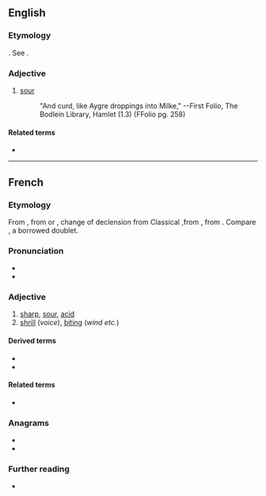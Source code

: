==English==

===Etymology===
{{etyl|fr|en}}. See {{m|en|eager}}.

===Adjective===
{{en-adj}}

# {{lb|en|obsolete}} [[sour]]
#: {{rfquotek|Shakespeare}} "And curd, like Aygre droppings into Milke," --First Folio, The Bodlein Library, Hamlet (1.3) (FFolio pg. 258)

====Related terms====
* {{l|en|vinegar}}

{{Webster 1913}}

----

==French==

===Etymology===
From {{inh|fr|fro|-}}, from {{inh|fr|VL.||*acrus}} or {{m|la||*acrum}}, change of declension from Classical {{inh|fr|la|acer|acer, acrem}},from {{inh|fr|itc-pro|*akris}}, from {{der|fr|ine-pro|*h₂ḱrós||sharp}}. Compare {{doublet|âcre|lang=fr|notext=1}}, a borrowed doublet.

===Pronunciation===
* {{IPA|/ɛɡʁ/|lang=fr}}
* {{audio|Fr-aigre.ogg|Audio|lang=fr}}

===Adjective===
{{fr-adj}}

# [[sharp]], [[sour]], [[acid]]
# [[shrill]] (''voice''), [[biting]] (''wind etc.'')

====Derived terms====
* {{l|fr|aigreur}}
* {{l|fr|aigrir}}

====Related terms====
* {{l|fr|vinaigre}}

===Anagrams===
* {{l|fr|gérai}}
* {{l|fr|réagi}}

===Further reading===
* {{R:TLFi}}
